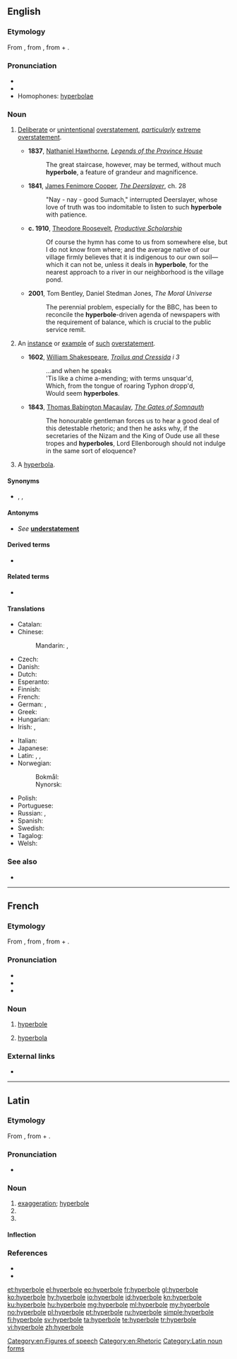 ==English==
{{was wotd|2006|May|5}}
{{wikipedia}}

===Etymology===
From {{etyl|la|en}} {{m|la|hyperbolē}}, from {{etyl|grc|en}} {{m|grc|ὑπερβολή||excess, exaggeration}}, from {{m|grc|ὑπέρ||above}} + {{m|grc|βάλλω||I throw}}.

===Pronunciation===
* {{IPA|/haɪˈpɝːbəli/|lang=en}}
* {{audio|en-us-hyperbole.ogg|Audio (US)|lang=en}}
* Homophones: [[hyperbolae]]

===Noun===
{{en-noun}}

# {{lb|en|uncountable|rhetoric|literature}} [[deliberate|Deliberate]] or [[unintentional]] [[overstatement]], ''[[particularly]]'' [[extreme]] [[overstatement]].
#* '''1837''', [[w:Nathaniel Hawthorne|Nathaniel Hawthorne]], ''[[s:Legends of the Province House|Legends of the Province House]]''
#*: The great staircase, however, may be termed, without much '''hyperbole''', a feature of grandeur and magnificence.
#* '''1841''', [[w:James Fenimore Cooper|James Fenimore Cooper]], ''[[s:The Deerslayer|The Deerslayer]]'', ch. 28
#*: "Nay - nay - good Sumach," interrupted Deerslayer, whose love of truth was too indomitable to listen to such '''hyperbole''' with patience.
#* '''c. 1910''', [[w:Theodore Roosevelt|Theodore Roosevelt]], ''[[s:Productive Scholarship|Productive Scholarship]]''
#*: Of course the hymn has come to us from somewhere else, but I do not know from where; and the average native of our village firmly believes that it is indigenous to our own soil—which it can not be, unless it deals in '''hyperbole''', for the nearest approach to a river in our neighborhood is the village pond.
#* '''2001''', Tom Bentley, Daniel Stedman Jones, ''The Moral Universe''
#*: The perennial problem, especially for the BBC, has been to reconcile the '''hyperbole'''-driven agenda of newspapers with the requirement of balance, which is crucial to the public service remit.
# {{lb|en|countable}} An [[instance]] or [[example]] of [[such]] [[overstatement]].
#* '''1602''', [[w:William Shakespeare|William Shakespeare]], ''[[s:Troilus and Cressida|Troilus and Cressida]] i 3''
#*: ...and when he speaks<br/>'Tis like a chime a-mending; with terms unsquar'd,<br/>Which, from the tongue of roaring Typhon dropp'd,<br/>Would seem '''hyperboles'''.
#* '''1843''', [[w:Thomas Babington Macaulay|Thomas Babington Macaulay]], ''[[s:The Gates of Somnauth|The Gates of Somnauth]]''
#*: The honourable gentleman forces us to hear a good deal of this detestable rhetoric; and then he asks why, if the secretaries of the Nizam and the King of Oude use all these tropes and '''hyperboles''', Lord Ellenborough should not indulge in the same sort of eloquence?
# {{lb|en|countable|obsolete}} A [[hyperbola]].

====Synonyms====
* {{sense|rhetoric}} {{l|en|overstatement}}, {{l|en|exaggeration}}, {{l|en|auxesis}}

====Antonyms====
* {{sense|rhetoric}} ''See'' '''[[understatement]]'''

====Derived terms====
* {{l|en|hyperbolic}}

====Related terms====
* {{l|en|hyperbola}}

====Translations====
{{trans-top|rhetorical device}}
* Catalan: {{t+|ca|hipèrbole|f}}
* Chinese:
*: Mandarin: {{t|cmn|誇張法|sc=Hani}}, {{t+|cmn|夸张法|tr=kuāzhāngfǎ|sc=Hani}}
* Czech: {{t|cs|nadsázka|f}}
* Danish: {{t|da|hyperbel|c}}
* Dutch: {{t+|nl|hyperbool}}
* Esperanto: {{t|eo|hiperbolo}}
* Finnish: {{t+|fi|hyperbola}}
* French: {{t+|fr|hyperbole|f}}
* German: {{t+|de|Hyperbel|f}}, {{t+|de|Übertreibung|f}}
* Greek: {{t+|el|υπερβολή|f}}
* Hungarian: {{t+|hu|hiperbola}}
* Irish: {{t|ga|urtheilgean|m}}, {{t|ga|hipearbóil|f}}
{{trans-mid}}
* Italian: {{t+|it|iperbole|f}}
* Japanese: {{t+|ja|誇張|tr=Kochō|sc=Jpan}}
* Latin: {{t|la|hyperbole|f}}, {{t|la|nimietas}}, {{t|la|superlatio}}
* Norwegian:
*: Bokmål: {{t+|nb|hyperbol|m}}
*: Nynorsk: {{t|nn|hyperbol|m}}
* Polish: {{t+|pl|hiperbola|f}}
* Portuguese: {{t+|pt|hipérbole|f}}
* Russian: {{t+|ru|гипе́рбола|f}}, {{t+|ru|преувеличе́ние|n}}
* Spanish: {{t+|es|hipérbole|f}}
* Swedish: {{t+|sv|hyperbol|c}}
* Tagalog: {{t|tl|sawig}}
* Welsh: {{t|cy|gormodiaith|f}}
{{trans-bottom}}

===See also===
* {{l|en|adynaton}}

[[Category:en:Figures of speech]]
[[Category:en:Rhetoric]]

----

==French==

===Etymology===
From {{etyl|la|fr}} {{m|la|hyperbole}}, from {{etyl|grc|fr}} {{m|grc|ὑπερβολή||excess, exaggeration}}, from {{m|grc|ὑπέ||above}} + {{m|grc|βάλλω||I throw}}.

===Pronunciation===
* {{IPA|/i.pɛʁ.bɔl/|lang=fr}}
* {{homophones|hyperboles|lang=fr}}
* {{hyphenation|hy|per|bole|lang=fr}}

===Noun===
{{fr-noun|f}}

# {{lb|fr|rhetoric}} [[hyperbole#English|hyperbole]]
# {{lb|fr|geometry}} [[hyperbola]]

===External links===
* {{R:TLFi}}

----

==Latin==

===Etymology===
From {{der|la|grc|ὑπερβολή||excess, exaggeration}}, from {{m|grc|ὑπέ||above}} + {{m|grc|βάλλω||I throw}}.

===Pronunciation===
* {{IPA|/hʏˈpɛːrbɔleː/|lang=la}}

===Noun===
{{la-noun|hyperbolē||hyperbolēs|f|first}}

# [[exaggeration]]; [[#English|hyperbole]]
# {{inflection of|hyperbolē||abl|s|lang=la}}
# {{inflection of|hyperbolē||voc|s|lang=la}}

====Inflection====
{{la-decl-1st-Greek|hyperbol}}

===References===
* {{R:L&S}}
* {{R:Gaffiot}}

[[Category:Latin noun forms]]

[[et:hyperbole]]
[[el:hyperbole]]
[[eo:hyperbole]]
[[fr:hyperbole]]
[[gl:hyperbole]]
[[ko:hyperbole]]
[[hy:hyperbole]]
[[io:hyperbole]]
[[id:hyperbole]]
[[kn:hyperbole]]
[[ku:hyperbole]]
[[hu:hyperbole]]
[[mg:hyperbole]]
[[ml:hyperbole]]
[[my:hyperbole]]
[[no:hyperbole]]
[[pl:hyperbole]]
[[pt:hyperbole]]
[[ru:hyperbole]]
[[simple:hyperbole]]
[[fi:hyperbole]]
[[sv:hyperbole]]
[[ta:hyperbole]]
[[te:hyperbole]]
[[tr:hyperbole]]
[[vi:hyperbole]]
[[zh:hyperbole]]